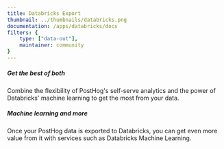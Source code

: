 ```yaml
---
title: Databricks Export
thumbnail: ../thumbnails/databricks.png
documentation: /apps/databricks/docs
filters: {
    type: ["data-out"],
    maintainer: community
}
---
```


<Section
    divider={false}
    title="Send data from PostHog to Databricks to create a fully open-source product analytics and data lakehouse combo."
    size="full"
    cols={2}
>
    <div>
        <h5>Get the best of both</h5>
        <p>Combine the flexibility of PostHog's self-serve analytics and the power of Databricks' machine learning to get the most from your data.</p>
    </div>
    <div>
        <h5>Machine learning and more</h5>
        <p>Once your PostHog data is exported to Databricks, you can get even more value from it with services such as Databricks Machine Learning.</p>
    </div>
</Section>

<TutorialsSlider topic="databricks" />

<Documentation />
